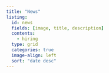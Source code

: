 ```yaml
---
title: "News"
listing:
  id: news
  fields: [image, title, description]
  contents: 
    - hiring
  type: grid
  categories: true
  image-align: left
  sort: "date desc"
---
```


